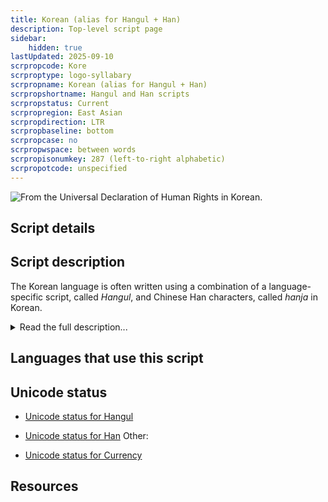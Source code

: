 ```yaml
---
title: Korean (alias for Hangul + Han)
description: Top-level script page
sidebar:
    hidden: true
lastUpdated: 2025-09-10
scrpropcode: Kore
scrproptype: logo-syllabary
scrpropname: Korean (alias for Hangul + Han)
scrpropshortname: Hangul and Han scripts
scrpropstatus: Current
scrpropregion: East Asian
scrpropdirection: LTR
scrpropbaseline: bottom
scrpropcase: no
scrpropwspace: between words
scrpropisonumkey: 287 (left-to-right alphabetic)
scrpropotcode: unspecified
---
```



![](../images/kore-sample.png "From the Universal Declaration of Human Rights in Korean.")

## Script details

<ScriptDetails />

## Script description

The Korean language is often written using a combination of a language-specific script, called _Hangul_, and Chinese Han characters, called _hanja_ in Korean.

<details>
<summary>Read the full description...</summary>Hangul is a complete orthography; anything that can be said in Korean can be written in Hangul, but there are cultural and historical reasons for the use of hanja. The form of writing which combines both scripts is sometimes called Korean mixed script.

Until 1446, Korean had been written exclusively in Chinese characters, but this script was not well-suited to the language. A given Chinese character could be used to represent a spoken Korean syllable, irrespective of its original Chinese meaning, or it could be used to represent the Korean word with the closest meaning to its original. Reading was difficult because the intended function of the character was not always apparent. In 1446 King Sejong designed the phonetic Hangul script to be perfectly suited for writing Korean, to make literacy available to everyone. Initially, Hangul met with some resistance from scholars, and it was not until the 19th century, when Christian missionaries began teaching it, that it really began to be widely established. By about 1950, Hangul and hanja were being mixed fairly evenly, at least in the South, and hanja has been in decline ever since. Hangul is now Korea's national script, although it is still not used exclusively.

The Hangul script is written using 51 letters, called _jamo_, which are arranged into syllable blocks by modifying the size, shape or position of each jamo to reflect its position in the spoken syllable. Hangul syllable blocks were designed to conform with the square frame of Chinese characters, and, like Chinese characters, can be written in vertical or horizontal lines.

A small number of hanja characters have been modified to be unique to Korean writing, but generally they are identical to traditional Han characters.

Spoken Korean vocabulary consists of native Korean words, Sino-Korean words (that is, words influenced by having been written in hanja or imported from Chinese), and loan words from other foreign languages, mainly English. Sino-Korean words make up a little over half of the South Korean vocabulary, although many of these words have been replaced by native Korean words in the North. Hanja is not used for writing native Korean words nor, generally, for writing other loan words; where it is used, it is used for writing Sino-Korean words only.

The role of hanja is different in the North and in the South of the country. After the division of Korea at the end of the second world war, North Korea officially abolished the use of hanja in any printed publications, but schoolchildren there are still taught 2-3,000 characters. Hanja are not used in literature in the North, but are sometimes used for decorative purposes such as at athletic events and cultural parades, or on packaging. In the South, children do not begin learning hanja until the seventh year of school, and are taught only 1,800 characters. The script is primarily used for academic literature in the South, often to clarify words with an ambiguous meaning, and for decorative purposes such as the name of a newspaper.
</details>

## Languages that use this script

<WsList script='Kore' wsMax='5' />

## Unicode status

- [Unicode status for Hangul](/scrlang/unicode/hang-unicode)
- [Unicode status for Han](/scrlang/unicode/hani-unicode)
Other:

- [Unicode status for Currency](/scrlang/unicode/x-currency-unicode)


## Resources

<ScriptResources detailSummary='seemore' />

